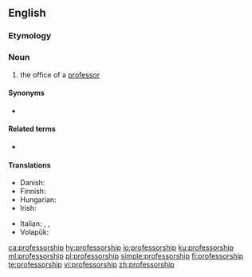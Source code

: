 ==English==

===Etymology===
{{suffix|professor|ship|lang=en}}

===Noun===
{{en-noun}}

# the office of a [[professor]]

====Synonyms====
* {{l|en|professorate}}

====Related terms====
* {{l|en|chair}}

====Translations====
{{trans-top|the office of a professor}}
* Danish: {{t|da|professorat|n}}
* Finnish: {{t+|fi|professuuri}}
* Hungarian: {{t|hu|tanszék}}
* Irish: {{t|ga|ollúnacht|f}}
{{trans-mid}}
* Italian: {{t|it|professorato|m}}, {{t|it|ordinariato|m}}, {{t+|it|cattedra|f}}
* Volapük: {{t+|vo|profäsor}}
{{trans-bottom}}

[[ca:professorship]]
[[hy:professorship]]
[[io:professorship]]
[[ku:professorship]]
[[ml:professorship]]
[[pl:professorship]]
[[simple:professorship]]
[[fi:professorship]]
[[te:professorship]]
[[vi:professorship]]
[[zh:professorship]]